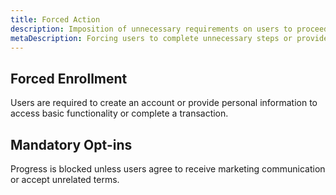 ```yaml
---
title: Forced Action
description: Imposition of unnecessary requirements on users to proceed with a task, typically unrelated to the user’s original intent. These actions serve data collection, conversion, or retention objectives.
metaDescription: Forcing users to complete unnecessary steps or provide data to proceed, serving business goals like retention, conversion, or data collection.
---
```


## Forced Enrollment
Users are required to create an account or provide personal information to access basic functionality or complete a transaction.

## Mandatory Opt-ins
Progress is blocked unless users agree to receive marketing communication or accept unrelated terms.